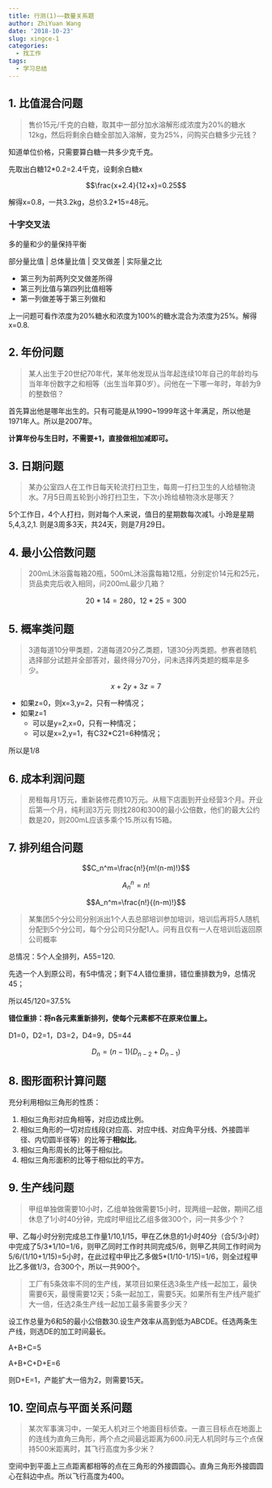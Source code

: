 ```yaml
---
title: 行测(1)——数量关系题
author: ZhiYuan Wang
date: '2018-10-23'
slug: xingce-1
categories:
  - 找工作
tags:
  - 学习总结
---
```


## 1. 比值混合问题

> 售价15元/千克的白糖，取其中一部分加水溶解形成浓度为20%的糖水12kg，然后将剩余白糖全部加入溶解，变为25%，问购买白糖多少元钱？

知道单位价格，只需要算白糖一共多少克千克。

先取出白糖12*0.2=2.4千克，设剩余白糖x

$$\frac{x+2.4}{12+x}=0.25$$

解得x=0.8，一共3.2kg，总价3.2*15=48元。

### 十字交叉法

多的量和少的量保持平衡

部分量比值 | 总体量比值 | 交叉做差 | 实际量之比

- 第三列为前两列交叉做差所得
- 第三列比值与第四列比值相等
- 第一列做差等于第三列做和

上一问题可看作浓度为20%糖水和浓度为100%的糖水混合为浓度为25%。解得x=0.8.

## 2. 年份问题

> 某人出生于20世纪70年代，某年他发现从当年起连续10年自己的年龄均与当年年份数字之和相等（出生当年算0岁）。问他在一下哪一年时，年龄为9的整数倍？

首先算出他是哪年出生的。只有可能是从1990~1999年这十年满足，所以他是1971年人。所以是2007年。

**计算年份与生日时，不需要+1，直接做相加减即可。**

## 3. 日期问题

> 某办公室四人在工作日每天轮流打扫卫生，每周一打扫卫生的人给植物浇水。7月5日周五轮到小玲打扫卫生，下次小玲给植物浇水是哪天？

5个工作日，4个人打扫，则对每个人来说，值日的星期数每次减1。小玲是星期5,4,3,2,1. 则是3周多3天，共24天，则是7月29日。

## 4. 最小公倍数问题

> 200mL沐浴露每箱20瓶，500mL沐浴露每箱12瓶，分别定价14元和25元，货品卖完后收入相同，问200mL最少几箱？

$$20*14=280，12*25=300$$

## 5. 概率类问题

> 3道每道10分甲类题，2道每道20分乙类题，1道30分丙类题。参赛者随机选择部分试题并全部答对，最终得分70分，问未选择丙类题的概率是多少。

$$x+2y+3z=7$$

- 如果z=0，则x=3,y=2，只有一种情况；
- 如果z=1
    - 可以是y=2,x=0，只有一种情况；
    - 可以是x=2,y=1，有C32*C21=6种情况；
    
所以是1/8

## 6. 成本利润问题

> 房租每月1万元，重新装修花费10万元。从租下店面到开业经营3个月。开业后第一个月，纯利润3万元
则找280和300的最小公倍数，他们的最大公约数是20，则200mL应该多乘个15.所以有15箱。

## 7. 排列组合问题

$$C_n^m=\frac{n!}{m!(n-m)!}$$

$$A_n^n=n!$$

$$A_n^m=\frac{n!}{(n-m)!}$$

> 某集团5个分公司分别派出1个人去总部培训参加培训，培训后再将5人随机分配到5个分公司，每个分公司只分配1人。问有且仅有一人在培训后返回原公司概率

总情况：5个人全排列，A55=120.

先选一个人到原公司，有5中情况；剩下4人错位重排，错位重排数为9，总情况45；

所以45/120=37.5%

**错位重排：将n各元素重新排列，使每个元素都不在原来位置上。**

D1=0，D2=1，D3=2，D4=9，D5=44

$$D_n=(n-1)(D_{n-2}+D_{n-1})$$

## 8. 图形面积计算问题

充分利用相似三角形的性质：

1. 相似三角形对应角相等，对应边成比例。
2. 相似三角形的一切对应线段(对应高、对应中线、对应角平分线、外接圆半径、内切圆半径等）的比等于**相似比**。
3. 相似三角形周长的比等于相似比。
4. 相似三角形面积的比等于相似比的平方。

## 9. 生产线问题

> 甲组单独做需要10小时，乙组单独做需要15小时，现两组一起做，期间乙组休息了1小时40分钟，完成时甲组比乙组多做300个，问一共多少个？

甲、乙每小时分别完成总工作量1/10,1/15，甲在乙休息的1小时40分（合5/3小时）中完成了5/3\*1/10=1/6，则甲乙同时工作时共同完成5/6，则甲乙共同工作时间为5/6/(1/10+1/15)=5小时，在此过程中甲比乙多做5\*(1/10-1/15)=1/6，则全过程甲比乙多做1/3，合300个，所以一共900个。

> 工厂有5条效率不同的生产线，某项目如果任选3条生产线一起加工，最快需要6天，最慢需要12天；5条一起加工，需要5天。如果所有生产线产能扩大一倍，任选2条生产线一起加工最多需要多少天？

设工作总量为6和5的最小公倍数30.设生产效率从高到低为ABCDE。任选两条生产线，则选DE的加工时间最长。

A+B+C=5

A+B+C+D+E=6

则D+E=1，产能扩大一倍为2，则需要15天。

## 10. 空间点与平面关系问题

> 某次军事演习中，一架无人机对三个地面目标侦查。一直三目标点在地面上的连线为直角三角形，两个点之间最远距离为600.问无人机同时与三个点保持500米距离时，其飞行高度为多少米？

空间中到平面上三点距离都相等的点在三角形的外接圆圆心。直角三角形外接圆圆心在斜边中点。所以飞行高度为400。